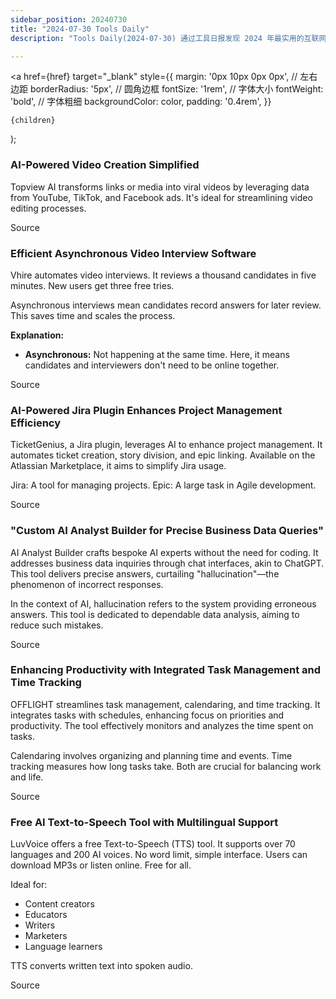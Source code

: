 ```yaml
---
sidebar_position: 20240730
title: "2024-07-30 Tools Daily"
description: "Tools Daily(2024-07-30) 通过工具日报发现 2024 年最实用的互联网软件、AI工具和产品！"

---
```



  <a
    href={href}
    target="_blank"
    style={{
      margin: '0px 10px 0px 0px', // 左右边距
      borderRadius: '5px', // 圆角边框
      fontSize: '1rem', // 字体大小
      fontWeight: 'bold', // 字体粗细
      backgroundColor: color,
      padding: '0.4rem',
    }}
  >
    {children}
  </a>
);

### AI-Powered Video Creation Simplified

Topview AI transforms links or media into viral videos by leveraging data from YouTube, TikTok, and Facebook ads. It's ideal for streamlining video editing processes.

<Link href="https://www.producthunt.com/posts/topview-ai" color="#B0C4DE">Source</Link>

### Efficient Asynchronous Video Interview Software

Vhire automates video interviews. It reviews a thousand candidates in five minutes. New users get three free tries.

Asynchronous interviews mean candidates record answers for later review. This saves time and scales the process.

**Explanation:**
- **Asynchronous:** Not happening at the same time. Here, it means candidates and interviewers don't need to be online together.

<Link href="https://www.producthunt.com/posts/vhire" color="#B0C4DE">Source</Link>

### AI-Powered Jira Plugin Enhances Project Management Efficiency

TicketGenius, a Jira plugin, leverages AI to enhance project management. It automates ticket creation, story division, and epic linking. Available on the Atlassian Marketplace, it aims to simplify Jira usage.

Jira: A tool for managing projects.
Epic: A large task in Agile development.

<Link href="https://www.producthunt.com/posts/ticketgenius-2" color="#B0C4DE">Source</Link>

### "Custom AI Analyst Builder for Precise Business Data Queries"

AI Analyst Builder crafts bespoke AI experts without the need for coding. It addresses business data inquiries through chat interfaces, akin to ChatGPT. This tool delivers precise answers, curtailing "hallucination"—the phenomenon of incorrect responses.

In the context of AI, hallucination refers to the system providing erroneous answers. This tool is dedicated to dependable data analysis, aiming to reduce such mistakes.

<Link href="https://www.producthunt.com/posts/datrics-ai-analyst-builder" color="#B0C4DE">Source</Link>

### Enhancing Productivity with Integrated Task Management and Time Tracking

OFFLIGHT streamlines task management, calendaring, and time tracking. It integrates tasks with schedules, enhancing focus on priorities and productivity. The tool effectively monitors and analyzes the time spent on tasks.

Calendaring involves organizing and planning time and events. Time tracking measures how long tasks take. Both are crucial for balancing work and life.

<Link href="https://www.producthunt.com/posts/offlight" color="#B0C4DE">Source</Link>

### Free AI Text-to-Speech Tool with Multilingual Support

LuvVoice offers a free Text-to-Speech (TTS) tool. It supports over 70 languages and 200 AI voices. No word limit, simple interface. Users can download MP3s or listen online. Free for all.

Ideal for:
- Content creators
- Educators
- Writers
- Marketers
- Language learners

TTS converts written text into spoken audio.

<Link href="https://github.com/ruanyf/weekly/issues/4892" color="#B0C4DE">Source</Link>

